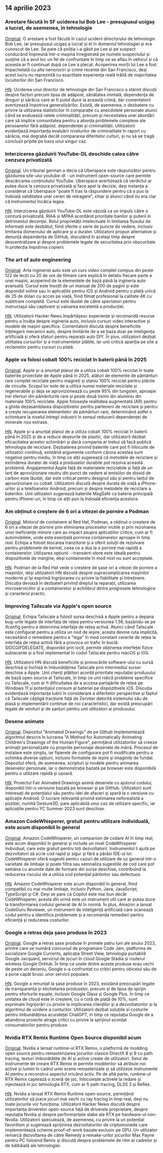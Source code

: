 

<CallToAction />

<Steps>

## 14 aprilie 2023

### Arestare făcută în SF uciderea lui Bob Lee - presupusul ucigaș a lucrat, de asemenea, în tehnologie

[Original](https://missionlocal.org/2023/04/bob-lee-killing-arrest-made-san-francisco/).
O arestare a fost făcută în cazul uciderii directorului de tehnologie Bob Lee, iar presupusul ucigaș a lucrat și el în domeniul tehnologiei și era cunoscut de Lee. Se pare că poliția i-a găsit pe Lee și pe suspect conducând împreună într-o mașină înregistrată pe numele suspectului și susține că a avut loc un fel de confruntare în timp ce se aflau în vehicul și că aceasta ar fi continuat după ce Lee a plecat. Acoperirea morții lui Lee a fost împachetată cu alte nenorociri și crime recente din San Francisco, deși acest lucru nu reprezintă cu exactitate experiența reală trăită de majoritatea locuitorilor din San Francisco.

[HN](http://news.ycombinator.com/item?id=35555525).
Uciderea unui director de tehnologie din San Francisco a stârnit discuții despre factori precum lipsa de adăpost, sănătatea mintală, dependența de droguri și sărăcia care ar fi putut duce la această crimă, dar comentatorii avertizează împotriva generalizărilor. Există, de asemenea, o dezbatere cu privire la utilizarea statisticilor în comparație cu anecdotele personale atunci când se evaluează ratele criminalității, precum și necesitatea unei abordări care să implice comunitatea pentru a aborda problemele complexe ale persoanelor fără adăpost, dependenței și criminalității. Utilizatorii evidențiază importanța evaluării nivelurilor de criminalitate în raport cu sărăcia, mai degrabă decât compararea diferitelor culturi, și nu să se tragă concluzii pripite pe baza unui singur caz.

### Interzicerea găzduirii YouTube-DL deschide calea către cenzura privatizată

[Original](https://torrentfreak.com/youtube-dl-hosting-ban-paves-the-way-to-privatized-censorship-230411/).
Un tribunal german a decis că Uberspace este răspunzător pentru găzduirea site-ului youtube-dl - un instrument open-source care permite descărcarea conținutului YouTube. Uberspace avertizează că verdictul ar putea duce la cenzura privatizată și face apel la decizie, deși instanța a considerat că Uberspace "poate fi tras la răspundere pentru că a pus la îndoială validitatea unei cereri de retragere", chiar și atunci când nu era clar că instrumentul încălca legea.

[HN](http://news.ycombinator.com/item?id=35553337).
Interzicerea găzduirii YouTube-DL este văzută ca un impuls către o cenzură privatizată, RIAA și MPAA acordând prioritate banilor și puterii în detrimentul decenței. Rolul proprietății intelectuale în limitarea fluxului de informații este dezbătut, fiind oferite o serie de puncte de vedere, inclusiv limitarea domeniului de aplicare și a duratei. Utilizatorii propun alternative și denunță dependența de GitHub, discutând în același timp despre descentralizare și despre problemele legate de securitatea prin obscuritate în protecția împotriva copierii.

### The art of auto engineering

[Original](https://www.howacarworks.com/video-course).
Arta ingineriei auto este un curs video complet compus din peste 122 de lecții cu 20 de ore de filmare care explică în detaliu fiecare parte a unei mașini, acoperind de la elementele de bază până la ingineria auto avansată. Cursul este însoțit de un manual de 200 de pagini și este disponibil online sau în aplicațiile pentru iOS și Android pentru o plată unică de 25 de dolari cu acces pe viață, fiind filmat profesional la calitate 4K cu subtitrare completă. Cursul este lăudat de către spectatori pentru instructajul său captivant și valoarea excelentă a producției.

[HN](http://news.ycombinator.com/item?id=35552393).
Utilizatorii Hacker News împărtășesc experiențe și recomandă resurse pentru a învăța despre ingineria auto, inclusiv cursuri video interactive și modele de mașini specifice. Comentatorii discută despre beneficiile înțelegerii mecanicii auto, despre limitările de a se baza doar pe inteligența artificială și oferă sfaturi pentru reparații auto DIY. În plus, utilizatorii dezbat utilitatea cursurilor și a instrumentelor plătite, iar unii critică apariția pe site a reclamelor pentru cursuri cu plată.

### Apple va folosi cobalt 100% reciclat în baterii până în 2025

[Original](https://www.apple.com/newsroom/2023/04/apple-will-use-100-percent-recycled-cobalt-in-batteries-by-2025/).
Apple și-a anunțat planul de a utiliza cobalt 100% reciclat în toate bateriile proiectate de Apple până în 2025, alături de elemente de pământuri rare complet reciclate pentru magneți și staniu 100% reciclat pentru plăcile de circuite. Scopul lor este de a utiliza numai materiale reciclate și regenerabile și deja se aprovizionează cu peste 95% din tungsten, aproape trei sferturi din pământurile rare și peste două treimi din aluminiu din materiale 100% reciclate. Apple folosește realitatea augmentată (AR) pentru a ghida dezasamblarea dispozitivelor pentru partenerii de reciclare și pentru a crește recuperarea elementelor de pământuri rare, determinând astfel o schimbare la nivelul întregii industrii în sensul reducerii dependenței de minerale nou extrase.

[HN](http://news.ycombinator.com/item?id=35554270).
Apple și-a anunțat planul de a utiliza cobalt 100% reciclat în baterii până în 2025 și de a reduce deșeurile de plastic, dar utilizatorii dezbat eficacitatea acestor schimbări și dacă compania ar trebui să facă publică tehnologia de reciclare. Dezbaterea privind bateriile care pot fi înlocuite de utilizatori continuă, existând argumente conform cărora acestea sunt negative pentru mediu, în timp ce alții sugerează că metodele de reciclare și extinderea duratei de viață a produselor durabile pot rezolva această problemă. Angajamentul Apple față de materialele reciclabile și față de un lanț de aprovizionare neutru din punct de vedere al emisiilor de dioxid de carbon este lăudat, dar este criticat pentru designul său și pentru lanțul de aprovizionare cu cobalt. Utilizatorii discută despre durata de viață a iPhone-urilor și a telefoanelor Android, precum și despre metodele de reciclare a bateriilor. Unii utilizatori sugerează bateriile MagSafe ca baterie principală pentru iPhone-uri, în timp ce alții pun la îndoială eficiența acestora.

### Am obținut o creștere de 6 ori a vitezei de pornire a Podman

[Original](https://www.redhat.com/sysadmin/speed-containers-podman-raspberry-pi).
Motorul de containere al Red Hat, Podman, a obținut o creștere de 6 ori a vitezei de pornire prin eliminarea proceselor inutile și prin rezolvarea unor ineficiențe minore care au impact asupra aplicațiilor critice, cum ar fi automobilele, unde este esențială pornirea containerelor aproape în timp real. Echipa a folosit stocarea tranzitorie și a oferit soluții de rezolvare pentru problemele de kernel, ceea ce a dus la o pornire mai rapidă a containerelor. Utilizarea opțiunii --transient-store este ideală pentru dispozitivele de margine, deși containerele în mod mixt nu sunt acceptate.

[HN](http://news.ycombinator.com/item?id=35551830).
Podman de la Red Hat vede o creștere de șase ori a vitezei de pornire a mașinilor, deși utilizatorii HN discută despre supracomplicarea mașinilor moderne și își exprimă îngrijorarea cu privire la fiabilitate și întreținere. Discuția deviază în dezbateri privind dreptul la reparații, utilizarea microserviciilor și a containerelor și echilibrul dintre progresele tehnologice și caracterul practic.

### Improving Tailscale via Apple's open source

[Original](https://tailscale.dev/blog/darwin-spelunking).
Echipa Tailscale a folosit sursa deschisă a Apple pentru a depana bug-urile legate de interfața de rețea pentru versiunea 1.36, bazându-se pe ifconfig pentru a determina interfața de rețea activă. Atunci când Tailscale este configurat pentru a utiliza un nod de ieșire, acesta devine ruta implicită, necesitând o remediere pentru a "lega" în mod constant cererile de rețea la interfața de rețea activă fără a provoca un trafic în buclă. SIOCGIFDELEGATE, disponibil prin ioctl, permite obținerea interfeței fizice subiacente și a fost implementat în codul Tailscale pentru macOS și iOS.

[HN](http://news.ycombinator.com/item?id=35559124).
Utilizatorii HN discută beneficiile și provocările software-ului cu sursă deschisă și închisă în îmbunătățirea Tailscale prin intermediul sursei deschise a Apple. Unii clienți plătitori acordă prioritate reputației produsului de bază open source al Tailscale, în timp ce unii ridică probleme specifice cu Tailscale, cum ar fi dificultatea de a accesa partajările de rețea pe Windows 11 și potențialul consum al bateriei pe dispozitivele iOS. Discuția evidențiază importanța luării în considerare a diferitelor perspective și faptul că Tailscale câștigă tracțiune față de Zerotier datorită sistemului său de plasă și implementării continue de noi caracteristici, dar există preocupări legate de venituri și de șanțuri pentru unii utilizatori ai produsului.

### Desene animate

[Original](https://fairanimateddrawings.com/site/home).
Depozitul "Animated Drawings" de pe Github implementează algoritmul descris în lucrarea "A Method for Automatically Animating Children's Drawings of the Human Figure", permițând utilizatorilor să creeze animații personalizate cu propriile personaje desenate de mână. Procesul de instalare este simplu, iar fișierele de configurare pot fi modificate pentru a schimba diverse opțiuni, inclusiv formatele de ieșire și imaginile de fundal. Depozitul oferă, de asemenea, scripturi și modele pentru animarea desenelor personale, iar o demonstrație bazată pe browser este disponibilă pentru o utilizare rapidă și ușoară.

[HN](http://news.ycombinator.com/item?id=35561203).
Proiectul Fair Animated Drawings animă desenele cu ajutorul codului, disponibil într-o versiune bazată pe browser și pe GitHub. Utilizatorii sunt interesați de potențialul său pentru idei de afaceri și speră la o versiune cu aplicație Android. O lucrare relevantă privind estimarea neforealistă a poziției, numită Gesture3D, pare aplicabilă unui caz de utilizare specific, iar aplicațiile pentru YC Summer 2023 sunt deschise.

### Amazon CodeWhisperer, gratuit pentru utilizare individuală, este acum disponibil în general

[Original](https://aws.amazon.com/blogs/aws/amazon-codewhisperer-free-for-individual-use-is-now-generally-available/).
Amazon CodeWhisperer, un companion de codare AI în timp real, este acum disponibil în general și include un nivel CodeWhisperer Individual, care este gratuit pentru toți dezvoltatorii. Instrumentul îi ajută pe dezvoltatori să scrie cod rapid și sigur și fără a părăsi IDE-ul lor. CodeWhisperer oferă sugestii pentru cazuri de utilizare de uz general într-o varietate de limbaje și poate filtra sau semnaliza sugestiile de cod care pot semăna cu anumite date de formare din surse deschise, contribuind la reducerea riscului de a utiliza cod potențial părtinitor sau defectuos.

[HN](http://news.ycombinator.com/item?id=35554460).
Amazon CodeWhisperer este acum disponibil în general, fiind compatibil cu mai multe limbaje, inclusiv Python, Java, JavaScript, TypeScript și C#. Deși se pare că Copilot este mai bun decât CodeWhisperer, acesta din urmă este un instrument util care ar putea duce la transformarea codului generat de AI în normă. În plus, Amazon a lansat CodeGuru Reviewer, un instrument de inteligență artificială care scanează codul pentru a identifica problemele și a recomanda remedieri pentru eficiență și reducerea costurilor.

### Google a retras deja șase produse în 2023

[Original](https://toolhub.tech/blog/Google-2023-Shutdown-Spree-6-Products-Pulled-in-Just-4-Months/).
Google a retras șase produse în primele patru luni ale anului 2023, printre care se numără concursul de programare Code Jam, platforma de socializare Google Currents, aplicația Street View, tehnologia purtabilă Google Jacquard, serviciul de jocuri în cloud Google Stadia și routerul wireless Google OnHub. În timp ce unele dintre aceste produse erau vechi de peste un deceniu, Google s-a confruntat cu critici pentru obiceiul său de a pune capăt brusc unor servicii populare.

[HN](http://news.ycombinator.com/item?id=35553421).
Google a renunțat la șase produse în 2023, existând preocupări legate de transparența și etichetarea produselor, precum și de lipsa de sprijin pentru eforturile eșuate, inclusiv Google Glass și Google Plus. În timp ce unitatea de cloud este în creștere, cu o cotă de piață de 10%, sunt exprimate îngrijorări cu privire la implicarea clienților și a dezvoltatorilor și la algoritmul de ucidere a conturilor. Utilizatorii dezbat soluțiile și costurile pentru îmbunătățirea acurateței ChatGPT, în timp ce reputația Google de a abandona proiecte atrage critici cu privire la sprijinul acordat consumatorilor pentru produse.

### Nvidia RTX Remix Runtime Open Source disponibil acum

[Original](https://www.nvidia.com/en-us/geforce/news/rtx-remix-runtime-open-source-download/).
Nvidia a lansat runtime-ul RTX Remix, o platformă de modding open source pentru remasterizarea jocurilor clasice DirectX 8 și 9 cu path tracing, texturi îmbunătățite de AI și active create de utilizatori. Setul de instrumente de creare RTX Remix le permite modderilor să atribuie noi active și lumini în cadrul unei scene remasterizate și să utilizeze instrumente AI pentru a reconstrui aspectul oricărui activ. Pe de altă parte, runtime-ul RTX Remix captează o scenă de joc, înlocuiește activele la redare și injectează în joc tehnologia RTX, cum ar fi path tracing, DLSS 3 și Reflex.

[HN](http://news.ycombinator.com/item?id=35552378).
Nvidia a lansat RTX Remix Runtime open-source, permițând utilizatorilor să joace jocuri mai vechi cu ray tracing în timp real, deși nu toate jocurile vor funcționa. Utilizatorii Hacker News discută despre importanța driverelor open-source față de driverele proprietare, despre reputația Nvidia și despre performanțele slabe ale RTX pe hardware-ul non-Nvidia. Utilizatorii speculează, de asemenea, cu privire la un potențial favoritism și sugerează sprijinirea dezvoltatorilor de criptomonede care implementează scheme proof-of-work bazate exclusiv pe GPU. Un utilizator remarcă dezvoltarea de către Remedy a remake-urilor jocurilor Max Payne pentru PC folosind Remix și discută despre problemele de ritm al cadrelor și de bâlbâială ale tehnologiei.

</Steps>